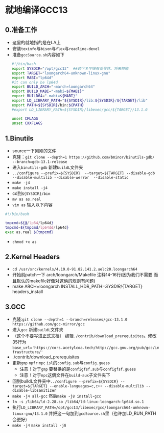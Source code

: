 # 就地编译GCC13

## 0.准备工作
*    这里的就地指的是在LA上
*    安装`texinfo`与`bison`与`flex`与`readline-devel`
*    准备`gccSource.sh`内容如下

```sh
   #!/bin/bash
   export SYSDIR="/opt/gcc13"  ##这个名字很有误导性。将来换掉
   export TARGET="loongarch64-unknown-linux-gnu"
   export MABI="lp64d"
   #it can only be lp64d
   export BUILD_ARCH="-march=loongarch64"
   export BUILD_MABI="-mabi=${MABI}"
   export BUILD64="-mabi=${MABI}"
   export LD_LIBRARY_PATH="${SYSDIR}/lib:${SYSDIR}/${TARGET}/lib"
   export PATH=${SYSDIR}/bin:${PATH}
   #export LD_LIBRARY_PATH=${SYSDIR}/libexec/gcc/${TARGET}/13.1.0

   unset CFLAGS
   unset CXXFLAGS
```

## 1.Binutils
*   source一下刚刚的文件
*   克隆：`git clone --depth=1 https://github.com/bminor/binutils-gdb/  --branch=gdb-13.1-release `
*   进入`binutils-gdb` 新建`buildL`文件夹
*   `../configure --prefix=${SYSDIR}  --target=${TARGET} --disable-gdb  --disable-multilib --disable-werror  --disable-static`
*   `make -j4`
*   `make install -j4`
*   cd到`${SYSDIR}/bin`
*   `mv as as.real`  
*   `vim as` 输入以下内容
```sh
#!/bin/bash

tmpcmd=${@/lp64/lp64d}
tmpcmd=${tmpcmd/lp64dd/lp64d}
exec as.real ${tmpcmd}
```
*   `chmod +x as`

## 2.Kernel Headers
*   `cd /usr/src/kernels/4.19.0-91.82.141.2.uelc20.loongarch64`
*    开始前patch一下 arch/loongarch/Makefile 注释14-16行(因为我们不需要 而且默认的makefile好像对这俩的规则有问题)
*    make ARCH=loongarch INSTALL_HDR_PATH=${SYSDIR}/${TARGET} headers_install

## 3.GCC 
*   克隆:`git clone --depth=1 --branch=releases/gcc-13.1.0 https://github.com/gcc-mirror/gcc`
*   进入`gcc` 新建`buildL`文件夹
*   （这个不要写进正式文档） 编辑`./contrib/download_prerequisites`。修改35行为`base_url='https://cors.acetylcoa.tech/http://gcc.gnu.org/pub/gcc/infrastructure/'`
*   ./contrib/download_prerequisites
*   更新`gmp` `mpfr` `mpc` `isl`的`config.sub`与`config.guess`
    * 注意！对于`gmp` 要替换的是`configfsf.sub`与`configfsf.guess`
    * 注意！对于`mpc`这俩文件在`build-aux`子文件夹下
*   回到buildL文件夹中`../configure --prefix=${SYSDIR} --target=${TARGET} --enable-languages=c,c++ --disable-multilib --disable-libsanitizer`
*   `make -j4 all-gcc` 然后`make -j8 install-gcc`
*   `ln -s /lib64/ld-2.28.so /lib64/ld-linux-loongarch-lp64d.so.1`
*   执行`LD_LIBRARY_PATH=/opt/gcc13/libexec/gcc/loongarch64-unknown-linux-gnu/13.1.0` 并把这一句加到`gccSource.sh`里（也许加LD_RUN_PATH会更好）
*  `make -j4`   `make install -j8`
